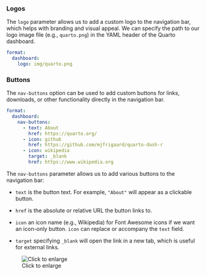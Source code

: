 ### Logos

The `logo` parameter allows us to add a custom logo to the navigation bar, which helps with branding and visual appeal. We can specify the path to our logo image file (e.g., `quarto.png`) in the YAML header of the Quarto dashboard.

```yml
format:
  dashboard:
    logo: img/quarto.png
```

### Buttons

The `nav-buttons` option can be used to add custom buttons for links, downloads, or other functionality directly in the navigation bar.

```yml
format:
  dashboard:
    nav-buttons:
      - text: About
        href: https://quarto.org/
      - icon: github
        href: https://github.com/mjfrigaard/quarto-dash-r
      - icon: wikipedia
        target: _blank
        href: https://www.wikipedia.org
```

The `nav-buttons` parameter allows us to add various buttons to the navigation bar:

-   `text` is the button text. For example, `"About"` will appear as a clickable button.

-   `href` is the absolute or relative URL the button links to. 

-   `icon` an icon name (e.g., Wikipedia) for Font Awesome icons if we want an icon-only button. `icon` can replace or accompany the `text` field.

-   `target` specifying `_blank` will open the link in a new tab, which is useful for external links.

![Click to enlarge](img/narbar_layout.png)